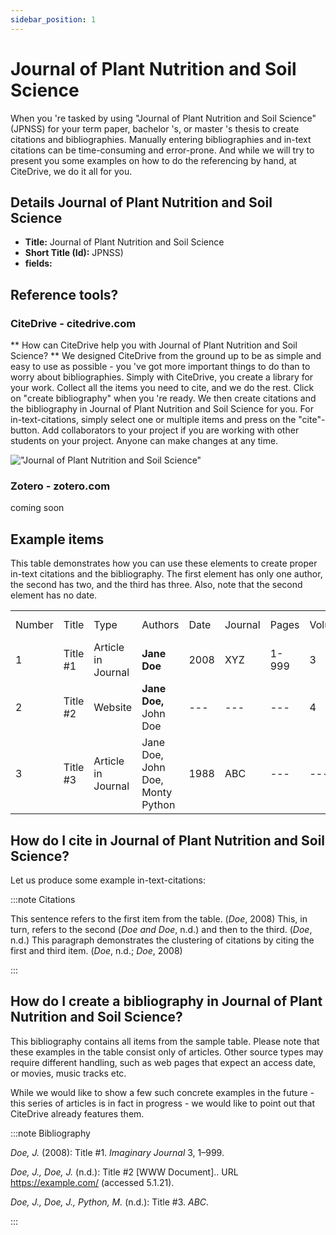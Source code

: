 ```yaml
---
sidebar_position: 1
---
```


# Journal of Plant Nutrition and Soil Science

When you 're tasked by using "Journal of Plant Nutrition and Soil Science" (JPNSS) for your term paper, bachelor 's, or master 's thesis to create citations and bibliographies.
Manually entering bibliographies and in-text citations can be time-consuming and error-prone. And while we will try to present you some examples on how to do the referencing by hand, at CiteDrive, we do it all for you.

## Details  Journal of Plant Nutrition and Soil Science
* **Title:** Journal of Plant Nutrition and Soil Science
* **Short Title (Id):** JPNSS)
* **fields:**

## Reference tools?
### CiteDrive - citedrive.com
** How can CiteDrive help you with Journal of Plant Nutrition and Soil Science? **
We designed CiteDrive from the ground up to be as simple and easy to use as possible - you 've got more important things to do than to worry about bibliographies. Simply with CiteDrive, you create a library for your work. Collect all the items you need to cite, and we do the rest. Click on "create bibliography" when you 're ready. We then create citations and the bibliography in Journal of Plant Nutrition and Soil Science for you. For in-text-citations, simply select one or multiple items and press on the "cite"-button. Add collaborators to your project if you are working with other students on your project. Anyone can make changes at any time.


!["Journal of Plant Nutrition and Soil Science"](images/journal-of-plant-nutrition-and-soil-science.svg "Choose Journal of Plant Nutrition and Soil Science in the CiteDrive App")

### Zotero - zotero.com

coming soon

## Example items

This table demonstrates how you can use these elements to create proper in-text citations and the bibliography. The first element has only one author, the second has two, and the third has three. Also, note that the second element has no date.


<table>
  <tr>
   <td>Number
   </td>
   <td>Title
   </td>
   <td>Type
   </td>
   <td>Authors
   </td>
   <td>Date
   </td>
   <td>Journal
   </td>
   <td>Pages
   </td>
   <td>Volume
   </td>
   <td>Issue
   </td>
   <td>Access Date
   </td>
  </tr>
  <tr>
   <td>1
   </td>
   <td>Title #1
   </td>
   <td>Article in Journal
   </td>
   <td><strong>Jane Doe</strong>
   </td>
   <td>2008
   </td>
   <td>XYZ
   </td>
   <td>1-999
   </td>
   <td>3
   </td>
   <td>2
   </td>
   <td>--
   </td>
  </tr>
  <tr>
   <td>
2
   </td>
   <td>Title #2
   </td>
   <td>Website
   </td>
   <td><strong>Jane Doe, </strong>John Doe
   </td>
   <td>---
   </td>
   <td>---
   </td>
   <td>---
   </td>
   <td>4
   </td>
   <td>---
   </td>
   <td>2020-05-01
   </td>
  </tr>
  <tr>
   <td>3
   </td>
   <td>Title #3
   </td>
   <td>Article in Journal
   </td>
   <td>Jane Doe, John Doe, Monty Python
   </td>
   <td>1988
   </td>
   <td>ABC
   </td>
   <td>---
   </td>
   <td>---
   </td>
   <td>16
   </td>
   <td>---
   </td>
  </tr>
</table>



## How do I cite in  Journal of Plant Nutrition and Soil Science?

Let us produce some example in-text-citations:

:::note Citations


This sentence refers to the first item from the table. (<i><i>Doe</i></i>, 2008) This, in turn, refers to the second (<i><i>Doe</i> and <i>Doe</i></i>, n.d.)
and then to the third.  (<i><i>Doe</i></i>, n.d.)
This paragraph demonstrates the clustering of citations by citing the first and third item. (<i><i>Doe</i></i>, n.d.; <i><i>Doe</i></i>, 2008)

:::

## How do I create a bibliography in Journal of Plant Nutrition and Soil Science?

This bibliography contains all items from the sample table. Please note that these examples in the table consist only of articles. Other source types may require different handling, such as web pages that expect an access date, or movies, music tracks etc.

While we would like to show a few such concrete examples in the future - this series of articles is in fact in progress - we would like to point out that CiteDrive already features them.

:::note Bibliography

<i>Doe, J.</i> (2008): Title #1. <i>Imaginary Journal</i> 3, 1–999.

<i>Doe, J., Doe, J.</i> (n.d.): Title #2 [WWW Document].. URL https://example.com/ (accessed 5.1.21).

<i>Doe, J., Doe, J., Python, M.</i> (n.d.): Title #3. <i>ABC</i>.



:::


        